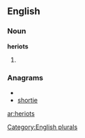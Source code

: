 
==English==

===Noun===
'''heriots'''

# {{plural of|[[heriot]]}}

===Anagrams===
* {{alphagram|ehiorst}}
* [[shortie#English|shortie]]

[[Category:English plurals]]

[[ar:heriots]]